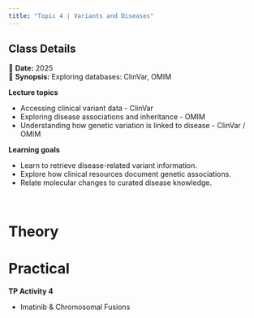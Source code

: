 ```yaml
---
title: "Topic 4 | Variants and Diseases"
---
```


::: {.callout-note}
## Class Details
📅 **Date:** 2025  
📖 **Synopsis:** Exploring databases: ClinVar, OMIM  
:::

**Lecture topics**

  - Accessing clinical variant data - ClinVar
  - Exploring disease associations and inheritance - OMIM
  - Understanding how genetic variation is linked to disease - ClinVar / OMIM

**Learning goals**

  - Learn to retrieve disease-related variant information.
  - Explore how clinical resources document genetic associations.
  - Relate molecular changes to curated disease knowledge.

</br>

::: {.panel-tabset}

# Theory


# Practical

**TP Activity 4**

  - Imatinib & Chromosomal Fusions
        
:::

